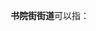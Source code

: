 '''书院街街道'''可以指：
{{PRC admin/disambig|42/09/02/001/000|51/01/04/023/000}}
{{disambig|cat=五字乡级行政区划-街道名消歧义}}